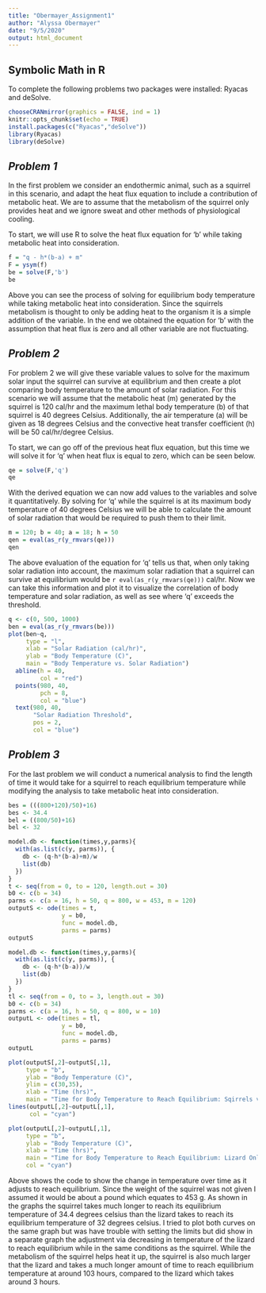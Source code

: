 ---
title: "Obermayer_Assignment1"
author: "Alyssa Obermayer"
date: "9/5/2020"
output: html_document
---

## **Symbolic Math in R**

To complete the following problems two packages were installed: Ryacas and deSolve.

```{r include = FALSE}
chooseCRANmirror(graphics = FALSE, ind = 1)
knitr::opts_chunk$set(echo = TRUE)
install.packages(c("Ryacas","deSolve"))
library(Ryacas)
library(deSolve)
```

## *Problem 1*

In the first problem we consider an endothermic animal, such as a squirrel in 
this scenario, and adapt the heat flux equation to include a contribution of 
metabolic heat. We are to assume that the metabolism of the squirrel only
provides heat and we ignore sweat and other methods of physiological cooling.

To start, we will use R to solve the heat flux equation for 'b' while taking
metabolic heat into consideration.

```{r include = TRUE}
f = "q - h*(b-a) + m"
F = ysym(f)
be = solve(F,'b')
be
```

Above you can see the process of solving for equilibrium body temperature while
taking metabolic heat into consideration. Since the squirrels metabolism is
thought to only be adding heat to the organism it is a simple addition of the
variable. In the end we obtained the equation for 'b' with the assumption that
heat flux is zero and all other variable are not fluctuating.

## *Problem 2*

For problem 2 we will give these variable values to solve for the maximum solar
input the squirrel can survive at equilibrium and then create a plot comparing
body temperature to the amount of solar radiation. For this scenario we will
assume that the metabolic heat (m) generated by the squirrel is 120 cal/hr and 
the maximum lethal body temperature (b) of that squirrel is 40 degrees Celsius.
Additionally, the air temperature (a) will be given as 18 degrees Celsius and 
the convective heat transfer coefficient (h) will be 50 cal/hr/degree Celsius.

To start, we can go off of the previous heat flux equation, but this time we
will solve it for 'q' when heat flux is equal to zero, which can be seen below.

``` {r include = TRUE}
qe = solve(F,'q')
qe
```

With the derived equation we can now add values to the variables and solve it
quantitatively. By solving for 'q' while the squirrel is at its maximum body
temperature of 40 degrees Celsius we will be able to calculate the amount of 
solar radiation that would be required to push them to their limit.

``` {r include = TRUE}
m = 120; b = 40; a = 18; h = 50
qen = eval(as_r(y_rmvars(qe)))
qen
```

The above evaluation of the equation for 'q' tells us that, when only taking
solar radiation into account, the maximum solar radiation that a squirrel can
survive at equilibrium would be `r eval(as_r(y_rmvars(qe)))` cal/hr. Now we can
take this information and plot it to visualize the correlation of body
temperature and solar radiation, as well as see where 'q' exceeds the threshold.

``` {r include = TRUE}
q <- c(0, 500, 1000)
ben = eval(as_r(y_rmvars(be)))
plot(ben~q, 
     type = "l", 
     xlab = "Solar Radiation (cal/hr)", 
     ylab = "Body Temperature (C)", 
     main = "Body Temperature vs. Solar Radiation")
  abline(h = 40, 
         col = "red")
  points(980, 40, 
         pch = 8, 
         col = "blue")
  text(980, 40,
       "Solar Radiation Threshold",
       pos = 2,
       col = "blue")
```

## *Problem 3*

For the last problem we will conduct a numerical analysis to find the length of
time it would take for a squirrel to reach equilibrium temperature while 
modifying the analysis to take metabolic heat into consideration.

```{r include = TRUE}
bes = (((800+120)/50)+16)
bes <- 34.4
bel = ((800/50)+16)
bel <- 32

model.db <- function(times,y,parms){
  with(as.list(c(y, parms)), {
    db <- (q-h*(b-a)+m)/w
    list(db)
  })
}
t <- seq(from = 0, to = 120, length.out = 30)
b0 <- c(b = 34)
parms <- c(a = 16, h = 50, q = 800, w = 453, m = 120)
outputS <- ode(times = t,
               y = b0,
               func = model.db,
               parms = parms)
outputS

model.db <- function(times,y,parms){
  with(as.list(c(y, parms)), {
    db <- (q-h*(b-a))/w
    list(db)
  })
}
tl <- seq(from = 0, to = 3, length.out = 30)
b0 <- c(b = 34)
parms <- c(a = 16, h = 50, q = 800, w = 10)
outputL <- ode(times = tl,
               y = b0,
               func = model.db,
               parms = parms)
outputL

plot(outputS[,2]~outputS[,1], 
     type = "b", 
     ylab = "Body Temperature (C)", 
     ylim = c(30,35),
     xlab = "Time (hrs)",
     main = "Time for Body Temperature to Reach Equilibrium: Sqirrels vs Lizards")
lines(outputL[,2]~outputL[,1],
      col = "cyan")

plot(outputL[,2]~outputL[,1], 
     type = "b", 
     ylab = "Body Temperature (C)", 
     xlab = "Time (hrs)", 
     main = "Time for Body Temperature to Reach Equilibrium: Lizard Only",
     col = "cyan")

```

Above shows the code to show the change in temperature over time as it adjusts 
to reach equilibrium. Since the weight of the squirrel was not given I assumed 
it would be about a pound which equates to 453 g. As shown in the graphs the 
squirrel takes much longer to reach its equilibrium temperature of 34.4 degrees
celsius than the lizard takes to reach its equilibrium temperature of 32 degrees
celsius. I tried to plot both curves on the same graph but was have trouble with
setting the limits but did show in a separate graph the adjustment via decreasing
in temperature of the lizard to reach equilibrium while in the same conditions
as the squirrel. While the metabolism of the squirrel helps heat it up,
the squirrel is also much larger that the lizard and takes a much longer amount
of time to reach equilibrium temperature at around 103 hours, compared to the
lizard which takes around 3 hours.